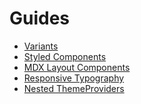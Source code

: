 

# Guides

- [Variants](/guides/variants)
- [Styled Components](/guides/styled-components)
- [MDX Layout Components](/guides/mdx-layout-components)
- [Responsive Typography](/guides/responsive-typography)
- [Nested ThemeProviders](/guides/nested-theme-providers)

